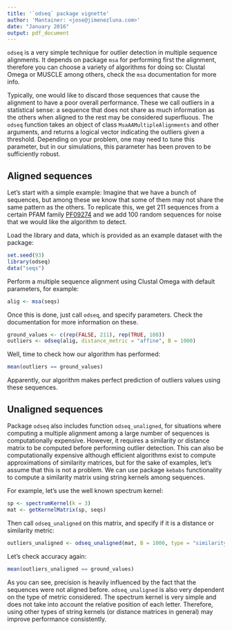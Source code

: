 ```yaml
---
title: '`odseq` package vignette'
author: 'Mantainer: <jose@jimenezluna.com>'
date: "January 2016"
output: pdf_document
---
```


`odseq` is a very simple technique for outlier detection in multiple sequence alignments. It depends on package `msa` for performing first the alignment, therefore you can choose a variety of algorithms for doing so: Clustal Omega or MUSCLE among others, check the `msa` documentation for more info.

Typically, one would like to discard those sequences that cause the alignment to have a poor overall performance. These we call outliers in a statistical sense: a sequence that does not share as much information as the others when aligned to the rest may be considered superfluous. The `odseq` function takes an object of class `MsaAAMultipleAlignments` and other arguments, and returns a logical vector indicating the outliers given a threshold. Depending on your problem, one may need to tune this parameter, but in our simulations, this parameter has been proven to be sufficiently robust.

## Aligned sequences

Let's start with a simple example: Imagine that we have a bunch of sequences, but among these we know that some of them may not share the same pattern as the others. To replicate this, we get 211 sequences from a certain PFAM family [PF09274](http://pfam.xfam.org/family/PF09274) and we add 100 random sequences for noise that we would like the algorithm to detect.

Load the library and data, which is provided as an example dataset with the package:

```r
set.seed(93)
library(odseq)
data("seqs")
```

Perform a multiple sequence alignment using Clustal Omega with default parameters, for example:

```r
alig <- msa(seqs)
```

Once this is done, just call `odseq`, and specify parameters. Check the documentation for more information on these.

```r
ground_values <- c(rep(FALSE, 211), rep(TRUE, 100))
outliers <- odseq(alig, distance_metric = "affine", B = 1000)
```

Well, time to check how our algorithm has performed:

```r
mean(outliers == ground_values)
```

Apparently, our algorithm makes perfect prediction of outliers values using these sequences.


## Unaligned sequences

Package `odseq` also includes function `odseq_unaligned`, for situations where computing a multiple alignment among a large number of sequences is computationally expensive. However, it requires a similarity or distance matrix to be computed before performing outlier detection. This can also be computationally expensive although efficient algorithms exist to compute approximations of similarity matrices, but for the sake of examples, let's assume that this is not a problem. We can use package `kebabs` functionality to compute a similarity matrix using string kernels among sequences.

For example, let's use the well known spectrum kernel:

```r
sp <- spectrumKernel(k = 3)
mat <- getKernelMatrix(sp, seqs)
```

Then call `odseq_unaligned` on this matrix, and specify if it is a distance or similarity metric:

```r
outliers_unaligned <- odseq_unaligned(mat, B = 1000, type = "similarity")
```


Let's check accuracy again:

```r
mean(outliers_unaligned == ground_values)
```

As you can see, precision is heavily influenced by the fact that the sequences were not aligned before. `odseq_unaligned` is also very dependent on the type of metric considered. The spectrum kernel is very simple and does not take into account the relative position of each letter. Therefore, using other types of string kernels (or distance matrices in general) may improve performance consistently.